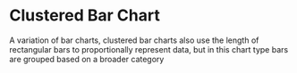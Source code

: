 <!--
 * Copyright (c) 2022 Visa, Inc.
 *
 * This source code is licensed under the MIT license
 * https://github.com/visa/visa-chart-components/blob/master/LICENSE
 *
 -->

# Clustered Bar Chart

<p className="sub-header-p">A variation of bar charts, clustered bar charts also use the length of rectangular bars to proportionally represent data, but in this chart type bars are grouped based on a broader category</p>


<Story id="clustered-bar-chart--hidden" />

<!-- ## Why should I use it?

- Allow for precise comparisons within groups
- Can be used to visualize differences within groups over time or across groups

## What should I watch out for?

- Not an ideal way to compare across groups
- Groups that contain many bars can appear cluttered and hard to understand -->

<style>{`
.sub-header-p {
    line-height: 22px !important;
    font-weight: 300;
    font-size: 20px;
}
`}</style>
